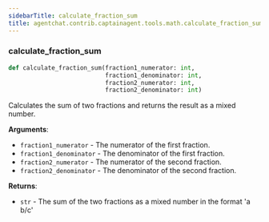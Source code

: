 ```yaml
---
sidebarTitle: calculate_fraction_sum
title: agentchat.contrib.captainagent.tools.math.calculate_fraction_sum
---
```


### calculate\_fraction\_sum

```python
def calculate_fraction_sum(fraction1_numerator: int,
                           fraction1_denominator: int,
                           fraction2_numerator: int,
                           fraction2_denominator: int)
```

Calculates the sum of two fractions and returns the result as a mixed number.

**Arguments**:

- `fraction1_numerator` - The numerator of the first fraction.
- `fraction1_denominator` - The denominator of the first fraction.
- `fraction2_numerator` - The numerator of the second fraction.
- `fraction2_denominator` - The denominator of the second fraction.
  

**Returns**:

- `str` - The sum of the two fractions as a mixed number in the format 'a b/c'

